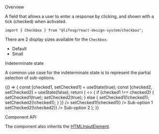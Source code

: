 
<Meta title="Data Input/Checkbox" component={Checkbox} />

<Title>Checkbox</Title>

<Secondary>Overview</Secondary>

A field that allows a user to enter a response by clicking, and shown with a tick (checked) when
activated.

```tsx
import { Checkbox } from "@lifesg/react-design-system/checkbox";
```

There are 2 display sizes available for the `Checkbox`.

-   Default
-   Small

<Canvas>
    <Story name="Checkbox">
        <Grid>
            <Checkbox displaySize="default" />
            <Checkbox displaySize="default" checked />
            <Checkbox displaySize="default" indeterminate />
            <Checkbox displaySize="default" disabled />
            <Checkbox displaySize="default" disabled checked />
            <Checkbox displaySize="default" disabled indeterminate />
            <Checkbox displaySize="small" />
            <Checkbox displaySize="small" checked />
            <Checkbox displaySize="small" indeterminate />
            <Checkbox displaySize="small" disabled />
            <Checkbox displaySize="small" disabled checked />
            <Checkbox displaySize="small" disabled indeterminate />
        </Grid>
    </Story>
</Canvas>

<Heading3>Indeterminate state</Heading3>

A common use case for the indeterminate state is to represent the partial selection of sub-options.

<Canvas>
    <Story name="Indeterminate state">
        {() => {
            const [checked1, setChecked1] = useState(true);
            const [checked2, setChecked2] = useState(false);
            return (
                <>
                    <Checkbox
                        checked={checked1 && checked2}
                        indeterminate={checked1 !== checked2}
                        onChange={() => {
                            if (checked1 !== checked2) {
                                setChecked1(true);
                                setChecked2(true);
                            } else {
                                setChecked1(!checked1);
                                setChecked2(!checked1);
                            }
                        }}
                    />
                    <SubOption>
                        <Checkbox
                            checked={checked1}
                            onChange={() => setChecked1(!checked1)}
                        />
                        Sub-option 1
                    </SubOption>
                    <SubOption>
                        <Checkbox
                            checked={checked2}
                            onChange={() => setChecked2(!checked2)}
                        />
                        Sub-option 2
                    </SubOption>
                </>
            );
        }}
    </Story>
</Canvas>

<Secondary>Component API</Secondary>

The component also inherits the [HTMLInputElement](https://developer.mozilla.org/en-US/docs/Web/API/HTMLInputElement).

<PropsTable />

